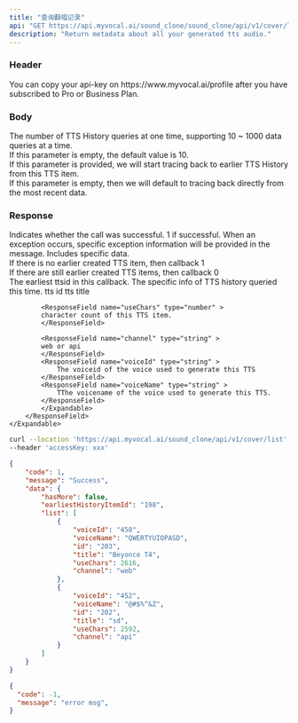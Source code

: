 ```yaml
---
title: "查询翻唱记录"
api: "GET https://api.myvocal.ai/sound_clone/sound_clone/api/v1/cover/list"
description: "Return metadata about all your generated tts audio."
---
```

### Header
<ParamField header="accessKey"   type="string" required>
  You can copy your api-key on https://www.myvocal.ai/profile after you have subscribed to Pro or Business Plan.
</ParamField>

### Body
<ParamField body="limit" type="number" default="10">
<div>The number of TTS History queries at one time, supporting 10 ~ 1000 data queries at a time.</div>
<div>If this parameter is empty, the default value is 10.</div>
</ParamField>
<ParamField body="startBeforeCoverId" type="string">
<div>If this parameter is provided, we will start tracing back to earlier TTS History from this TTS item.</div>
<div>If this parameter is empty, then we will default to tracing back directly from the most recent data.</div>
</ParamField>

### Response
<ResponseField name="code" type="number" required>
  Indicates whether the call was successful. 1 if successful.
</ResponseField>

<ResponseField name="message" type="string" >
  When an exception occurs, specific exception information will be provided in the message.
</ResponseField>

<ResponseField name="data" type="object" >
Includes specific data.
    <Expandable title="Toggle object">
      <ResponseField name="hasMore" type="boolean" >
                <div>If there is no earlier created TTS item, then callback 1</div>
                <div>If there are still earlier created TTS items, then callback 0</div>
            </ResponseField>
      <ResponseField name="earliestHistoryItemId" type="String" >
                The earliest ttsid in this callback.
        </ResponseField>
        <ResponseField name="list" type="list">
                The specific info of TTS history queried this time.
            <Expandable title="Toggle object">
            <ResponseField name="id" type="string" >
                tts id
            </ResponseField>
            <ResponseField name="title" type="string" >
                tts title
            </ResponseField>

            <ResponseField name="useChars" type="number" >
            character count of this TTS item.
            </ResponseField>

            <ResponseField name="channel" type="string" >
            web or api
            </ResponseField>
            <ResponseField name="voiceId" type="string" >
                The voiceid of the voice used to generate this TTS
            </ResponseField>
            <ResponseField name="voiceName" type="string" >
                TThe voicename of the voice used to generate this TTS.
            </ResponseField>
            </Expandable>
        </ResponseField>
    </Expandable>
</ResponseField>

<RequestExample>

```bash Example Request
curl --location 'https://api.myvocal.ai/sound_clone/api/v1/cover/list' \
--header 'accessKey: xxx'
```
</RequestExample>

<ResponseExample>

```json  200（success）
{
    "code": 1,
    "message": "Success",
    "data": {
        "hasMore": false,
        "earliestHistoryItemId": "198",
        "list": [
            {
                "voiceId": "458",
                "voiceName": "QWERTYUIOPASD",
                "id": "203",
                "title": "Beyonce T4",
                "useChars": 2616,
                "channel": "web"
            },
            {
                "voiceId": "452",
                "voiceName": "@#$%^&Z",
                "id": "202",
                "title": "sd",
                "useChars": 2592,
                "channel": "api"
            }
        ]
    }
}
```
```json  200（fail）
{
  "code": -1,
  "message": "error msg",
}
```

</ResponseExample>
